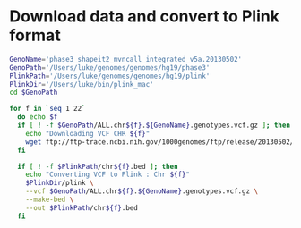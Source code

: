 #  Download data and convert to Plink format
```bash
GenoName='phase3_shapeit2_mvncall_integrated_v5a.20130502'
GenoPath='/Users/luke/genomes/genomes/hg19/phase3'
PlinkPath='/Users/luke/genomes/genomes/hg19/plink'
PlinkDir='/Users/luke/bin/plink_mac'
cd $GenoPath

for f in `seq 1 22`
  do echo $f
  if [ ! -f $GenoPath/ALL.chr${f}.${GenoName}.genotypes.vcf.gz ]; then
    echo "Downloading VCF CHR ${f}"
    wget ftp://ftp-trace.ncbi.nih.gov/1000genomes/ftp/release/20130502/ALL.chr${f}.${GenoName}.genotypes.vcf.gz
  fi

  if [ ! -f $PlinkPath/chr${f}.bed ]; then
    echo "Converting VCF to Plink : Chr ${f}"
    $PlinkDir/plink \
    --vcf $GenoPath/ALL.chr${f}.${GenoName}.genotypes.vcf.gz \
    --make-bed \
    --out $PlinkPath/chr${f}.bed
  fi
```